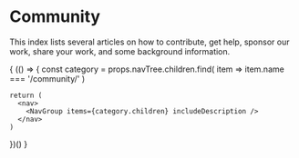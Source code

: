 
# Community

This index lists several articles on how to contribute, get help, sponsor
our work, share your work, and some background information.

{
  (() => {
    const category = props.navTree.children.find(
      item => item.name === '/community/'
    )

    return (
      <nav>
        <NavGroup items={category.children} includeDescription />
      </nav>
    )
  })()
}
